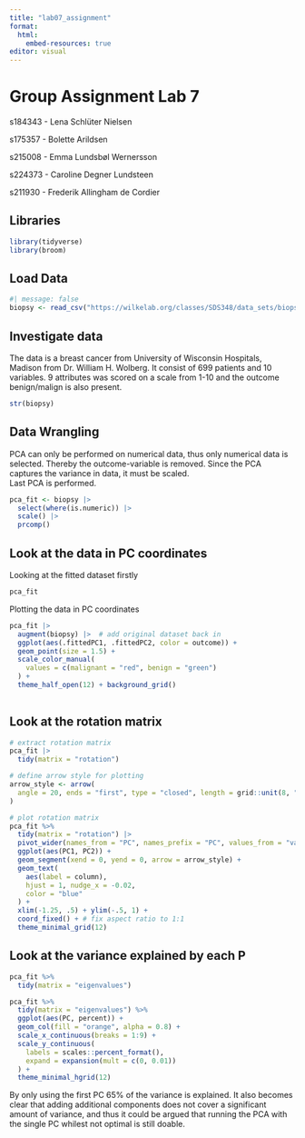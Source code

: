 ```yaml
---
title: "lab07_assignment"
format: 
  html:
    embed-resources: true
editor: visual
---
```


# Group Assignment Lab 7

s184343 - Lena Schlüter Nielsen

s175357 - Bolette Arildsen

s215008 - Emma Lundsbøl Wernersson

s224373 - Caroline Degner Lundsteen

s211930 - Frederik Allingham de Cordier

## Libraries

```r
library(tidyverse)
library(broom)
```

## Load Data

```r
#| message: false
biopsy <- read_csv("https://wilkelab.org/classes/SDS348/data_sets/biopsy.csv")
```

## Investigate data

The data is a breast cancer from University of Wisconsin Hospitals, Madison from Dr. William H. Wolberg. It consist of 699 patients and 10 variables. 9 attributes was scored on a scale from 1-10 and the outcome benign/malign is also present.

```r
str(biopsy)
```

## Data Wrangling

PCA can only be performed on numerical data, thus only numerical data is selected. Thereby the outcome-variable is removed. Since the PCA captures the variance in data, it must be scaled.\
Last PCA is performed.

```r
pca_fit <- biopsy |>
  select(where(is.numeric)) |>
  scale() |>
  prcomp() 
```

## Look at the data in PC coordinates

Looking at the fitted dataset firstly

```r
pca_fit
```

Plotting the data in PC coordinates

```r
pca_fit |> 
  augment(biopsy) |>  # add original dataset back in
  ggplot(aes(.fittedPC1, .fittedPC2, color = outcome)) + 
  geom_point(size = 1.5) +
  scale_color_manual(
    values = c(malignant = "red", benign = "green")
  ) +
  theme_half_open(12) + background_grid()
  
```

## Look at the rotation matrix

```r
# extract rotation matrix
pca_fit |> 
  tidy(matrix = "rotation")
```

```r
# define arrow style for plotting
arrow_style <- arrow(
  angle = 20, ends = "first", type = "closed", length = grid::unit(8, "pt")
)

# plot rotation matrix
pca_fit %>%
  tidy(matrix = "rotation") |> 
  pivot_wider(names_from = "PC", names_prefix = "PC", values_from = "value") |> 
  ggplot(aes(PC1, PC2)) +
  geom_segment(xend = 0, yend = 0, arrow = arrow_style) +
  geom_text(
    aes(label = column),
    hjust = 1, nudge_x = -0.02, 
    color = "blue"
  ) +
  xlim(-1.25, .5) + ylim(-.5, 1) +
  coord_fixed() + # fix aspect ratio to 1:1
  theme_minimal_grid(12)
```

## Look at the variance explained by each P

```r
pca_fit %>%
  tidy(matrix = "eigenvalues")
```

```r
pca_fit %>%
  tidy(matrix = "eigenvalues") %>%
  ggplot(aes(PC, percent)) +
  geom_col(fill = "orange", alpha = 0.8) +
  scale_x_continuous(breaks = 1:9) +
  scale_y_continuous(
    labels = scales::percent_format(),
    expand = expansion(mult = c(0, 0.01))
  ) +
  theme_minimal_hgrid(12)
```

By only using the first PC 65% of the variance is explained. It also becomes clear that adding additional components does not cover a significant amount of variance, and thus it could be argued that running the PCA with the single PC whilest not optimal is still doable.
